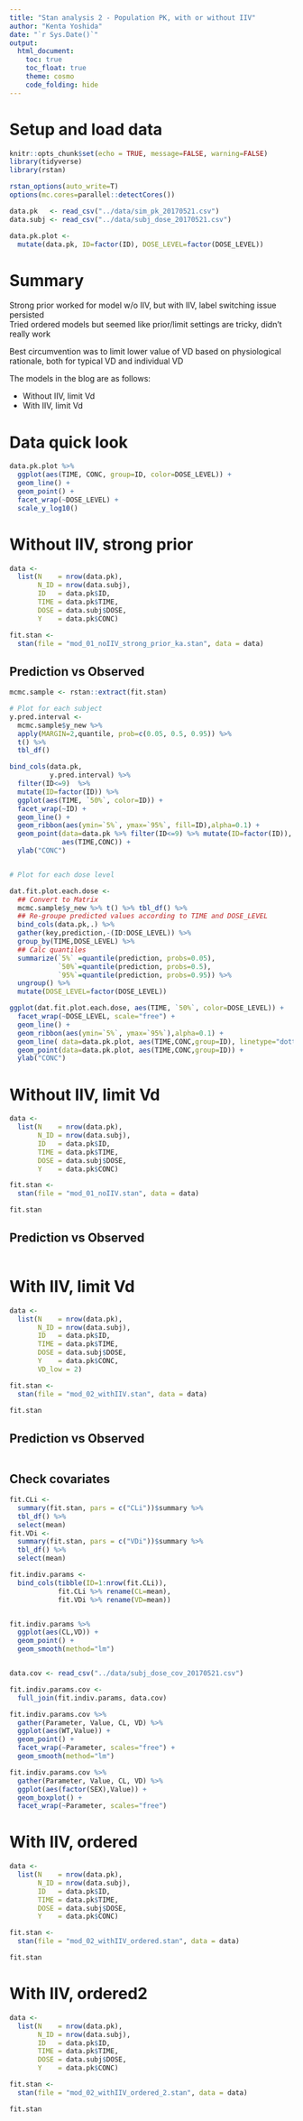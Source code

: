 ```yaml
---
title: "Stan analysis 2 - Population PK, with or without IIV"
author: "Kenta Yoshida"
date: "`r Sys.Date()`"
output: 
  html_document: 
    toc: true
    toc_float: true
    theme: cosmo
    code_folding: hide
---
```


# Setup and load data
```r
knitr::opts_chunk$set(echo = TRUE, message=FALSE, warning=FALSE)
library(tidyverse)
library(rstan)

rstan_options(auto_write=T)
options(mc.cores=parallel::detectCores())

data.pk   <- read_csv("../data/sim_pk_20170521.csv") 
data.subj <- read_csv("../data/subj_dose_20170521.csv")

data.pk.plot <- 
  mutate(data.pk, ID=factor(ID), DOSE_LEVEL=factor(DOSE_LEVEL))
```

# Summary
Strong prior worked for model w/o IIV, but with IIV, label switching issue persisted  
Tried ordered models but seemed like prior/limit settings are tricky, didn't really work

Best circumvention was to limit lower value of VD based on physiological rationale, both for typical VD and individual VD

The models in the blog are as follows:

* Without IIV, limit Vd
* With IIV, limit Vd

# Data quick look

```r

data.pk.plot %>% 
  ggplot(aes(TIME, CONC, group=ID, color=DOSE_LEVEL)) +
  geom_line() +
  geom_point() +
  facet_wrap(~DOSE_LEVEL) +
  scale_y_log10()

```


# Without IIV, strong prior

```r
data <- 
  list(N    = nrow(data.pk),
       N_ID = nrow(data.subj),
       ID   = data.pk$ID,
       TIME = data.pk$TIME,
       DOSE = data.subj$DOSE,
       Y    = data.pk$CONC)

fit.stan <-
  stan(file = "mod_01_noIIV_strong_prior_ka.stan", data = data)
```

## Prediction vs Observed

```r
mcmc.sample <- rstan::extract(fit.stan)

# Plot for each subject
y.pred.interval <- 
  mcmc.sample$y_new %>% 
  apply(MARGIN=2,quantile, prob=c(0.05, 0.5, 0.95)) %>% 
  t() %>% 
  tbl_df()

bind_cols(data.pk,
          y.pred.interval) %>% 
  filter(ID<=9)  %>% 
  mutate(ID=factor(ID)) %>% 
  ggplot(aes(TIME, `50%`, color=ID)) +
  facet_wrap(~ID) +
  geom_line() +
  geom_ribbon(aes(ymin=`5%`, ymax=`95%`, fill=ID),alpha=0.1) +
  geom_point(data=data.pk %>% filter(ID<=9) %>% mutate(ID=factor(ID)),
             aes(TIME,CONC)) +
  ylab("CONC")


# Plot for each dose level

dat.fit.plot.each.dose <- 
  ## Convert to Matrix
  mcmc.sample$y_new %>% t() %>% tbl_df() %>% 
  ## Re-groupe predicted values according to TIME and DOSE_LEVEL
  bind_cols(data.pk,.) %>% 
  gather(key,prediction,-(ID:DOSE_LEVEL)) %>% 
  group_by(TIME,DOSE_LEVEL) %>%
  ## Calc quantiles
  summarize(`5%` =quantile(prediction, probs=0.05),
            `50%`=quantile(prediction, probs=0.5),
            `95%`=quantile(prediction, probs=0.95)) %>% 
  ungroup() %>% 
  mutate(DOSE_LEVEL=factor(DOSE_LEVEL))

ggplot(dat.fit.plot.each.dose, aes(TIME, `50%`, color=DOSE_LEVEL)) +
  facet_wrap(~DOSE_LEVEL, scale="free") +
  geom_line() +
  geom_ribbon(aes(ymin=`5%`, ymax=`95%`),alpha=0.1) +
  geom_line( data=data.pk.plot, aes(TIME,CONC,group=ID), linetype="dotted") +
  geom_point(data=data.pk.plot, aes(TIME,CONC,group=ID)) +
  ylab("CONC")
```


# Without IIV, limit Vd

```r
data <- 
  list(N    = nrow(data.pk),
       N_ID = nrow(data.subj),
       ID   = data.pk$ID,
       TIME = data.pk$TIME,
       DOSE = data.subj$DOSE,
       Y    = data.pk$CONC)

fit.stan <-
  stan(file = "mod_01_noIIV.stan", data = data)

fit.stan
```

## Prediction vs Observed

```r
```





# With IIV, limit Vd

```r
data <- 
  list(N    = nrow(data.pk),
       N_ID = nrow(data.subj),
       ID   = data.pk$ID,
       TIME = data.pk$TIME,
       DOSE = data.subj$DOSE,
       Y    = data.pk$CONC,
       VD_low = 2)

fit.stan <-
  stan(file = "mod_02_withIIV.stan", data = data)

fit.stan
```

## Prediction vs Observed

```r
```


## Check covariates

```r

fit.CLi <- 
  summary(fit.stan, pars = c("CLi"))$summary %>% 
  tbl_df() %>% 
  select(mean)
fit.VDi <- 
  summary(fit.stan, pars = c("VDi"))$summary %>% 
  tbl_df() %>% 
  select(mean)

fit.indiv.params <-
  bind_cols(tibble(ID=1:nrow(fit.CLi)),
            fit.CLi %>% rename(CL=mean),
            fit.VDi %>% rename(VD=mean))


fit.indiv.params %>% 
  ggplot(aes(CL,VD)) +
  geom_point() +
  geom_smooth(method="lm")


data.cov <- read_csv("../data/subj_dose_cov_20170521.csv") 

fit.indiv.params.cov <-
  full_join(fit.indiv.params, data.cov)

fit.indiv.params.cov %>% 
  gather(Parameter, Value, CL, VD) %>% 
  ggplot(aes(WT,Value)) +
  geom_point() +
  facet_wrap(~Parameter, scales="free") +
  geom_smooth(method="lm")

fit.indiv.params.cov %>% 
  gather(Parameter, Value, CL, VD) %>% 
  ggplot(aes(factor(SEX),Value)) +
  geom_boxplot() +
  facet_wrap(~Parameter, scales="free")


```



# With IIV, ordered

```r
data <- 
  list(N    = nrow(data.pk),
       N_ID = nrow(data.subj),
       ID   = data.pk$ID,
       TIME = data.pk$TIME,
       DOSE = data.subj$DOSE,
       Y    = data.pk$CONC)

fit.stan <-
  stan(file = "mod_02_withIIV_ordered.stan", data = data)

fit.stan
```


# With IIV, ordered2

```r
data <- 
  list(N    = nrow(data.pk),
       N_ID = nrow(data.subj),
       ID   = data.pk$ID,
       TIME = data.pk$TIME,
       DOSE = data.subj$DOSE,
       Y    = data.pk$CONC)

fit.stan <-
  stan(file = "mod_02_withIIV_ordered_2.stan", data = data)

fit.stan
```



